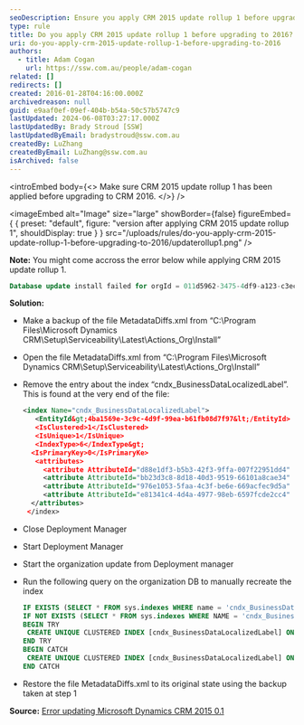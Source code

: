 ```yaml
---
seoDescription: Ensure you apply CRM 2015 update rollup 1 before upgrading to CRM 2016.
type: rule
title: Do you apply CRM 2015 update rollup 1 before upgrading to 2016?
uri: do-you-apply-crm-2015-update-rollup-1-before-upgrading-to-2016
authors:
  - title: Adam Cogan
    url: https://ssw.com.au/people/adam-cogan
related: []
redirects: []
created: 2016-01-28T04:16:00.000Z
archivedreason: null
guid: e9aaf0ef-09ef-404b-b54a-50c57b5747c9
lastUpdated: 2024-06-08T03:27:17.000Z
lastUpdatedBy: Brady Stroud [SSW]
lastUpdatedByEmail: bradystroud@ssw.com.au
createdBy: LuZhang
createdByEmail: LuZhang@ssw.com.au
isArchived: false
---
```


<introEmbed
  body={<>
Make sure CRM 2015 update rollup 1 has been applied before upgrading to CRM 2016.
  </>}
/>

<imageEmbed
  alt="Image"
  size="large"
  showBorder={false}
  figureEmbed={ {
    preset: "default",
    figure: "version after applying CRM 2015 update rollup 1",
    shouldDisplay: true
  } }
  src="/uploads/rules/do-you-apply-crm-2015-update-rollup-1-before-upgrading-to-2016/updaterollup1.png"
/>

**Note:** You might come accross the error below while applying CRM 2015 update rollup 1.

```sql
Database update install failed for orgId = 011d5962-3475-4df9-a123-c3ecaf88b048. Continuing with other orgs. Exception: System.Reflection.TargetInvocationException: Exception has been thrown by the target of an invocation. ---> System.Data.SqlClient.SqlException: The current transaction cannot be committed and cannot support operations that write to the log file. Roll back the transaction.</div><div>Uncommittable transaction is detected at the end of the batch. The transaction is rolled back.
```

**Solution:**

- Make a backup of the file MetadataDiffs.xml from “C:\Program Files\Microsoft Dynamics CRM\Setup\Serviceability\Latest\Actions_Org\Install”

- Open the file MetadataDiffs.xml from “C:\Program Files\Microsoft Dynamics CRM\Setup\Serviceability\Latest\Actions_Org\Install”

- Remove the entry about the index “cndx_BusinessDataLocalizedLabel”. This is found at the very end of the file:

  ```xml
  <index Name="cndx_BusinessDataLocalizedLabel">
     <EntityId&gt;4ba1569e-3c9c-4d9f-99ea-b61fb08d7f97&lt;/EntityId>
     <IsClustered>1</IsClustered>
     <IsUnique>1</IsUnique>
     <IndexType>6</IndexType&gt;
    <IsPrimaryKey>0</IsPrimaryKe>
     <attributes>
       <attribute AttributeId="d88e1df3-b5b3-42f3-9ffa-007f22951dd4" IsSystemManaged="1" order="0" />
       <attribute AttributeId="bb23d3c8-8d18-40d3-9519-66101a8cae34" IsSystemManaged="1" order="1" />
       <attribute AttributeId="976e1053-5faa-4c3f-be6e-669acfec9d5a" IsSystemManaged="1" order="2" />
       <attribute AttributeId="e81341c4-4d4a-4977-98eb-6597fcde2cc4" IsSystemManaged="1" order="3" />
    </attributes>
   </index>
  ```

- Close Deployment Manager
- Start Deployment Manager
- Start the organization update from Deployment manager
- Run the following query on the organization DB to manually recreate the index

  ```sql
  IF EXISTS (SELECT * FROM sys.indexes WHERE name = 'cndx_BusinessDataLocalizedLabel' AND OBJECT_NAME(object_id) = 'BusinessDataLocalizedLabelBase') DROP INDEX [cndx_BusinessDataLocalizedLabel] ON [BusinessDataLocalizedLabelBase];
  IF NOT EXISTS (SELECT * FROM sys.indexes WHERE NAME = 'cndx_BusinessDataLocalizedLabel' AND OBJECT_NAME(object_id) = 'BusinessDataLocalizedLabelBase')
  BEGIN TRY
   CREATE UNIQUE CLUSTERED INDEX [cndx_BusinessDataLocalizedLabel] ON [BusinessDataLocalizedLabelBase]([ObjectId] ASC, [ObjectIdTypeCode] ASC, [ObjectColumnNumber] ASC, [LanguageId] ASC) WITH (FILLFACTOR = 80, MAXDOP = 4, SORT_IN_TEMPDB = ON, ONLINE = ON)
  END TRY
  BEGIN CATCH
   CREATE UNIQUE CLUSTERED INDEX [cndx_BusinessDataLocalizedLabel] ON [BusinessDataLocalizedLabelBase]([ObjectId] ASC, [ObjectIdTypeCode] ASC, [ObjectColumnNumber] ASC, [LanguageId] ASC) WITH (FILLFACTOR = 80, MAXDOP = 4, SORT_IN_TEMPDB = ON)
  END CATCH
  ```

- Restore the file MetadataDiffs.xml to its original state using the backup taken at step 1

**Source:** [Error updating Microsoft Dynamics CRM 2015 0.1](https://community.dynamics.com/forums/thread/details/?threadid=8f9d9ec1-541e-4562-a813-f548550061e4)
